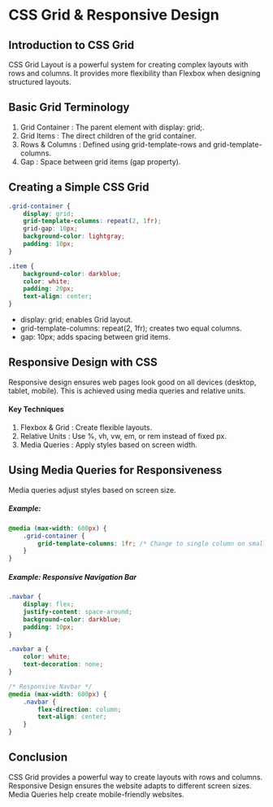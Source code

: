 # CSS Grid & Responsive Design

## Introduction to CSS Grid

CSS Grid Layout is a powerful system for creating complex layouts with rows and columns. It provides more flexibility than Flexbox when designing structured layouts.

## Basic Grid Terminology

1. Grid Container : The parent element with display: grid;.
2. Grid Items : The direct children of the grid container.
3. Rows & Columns : Defined using grid-template-rows and grid-template-columns.
4. Gap : Space between grid items (gap property).

## Creating a Simple CSS Grid

```css
.grid-container {
    display: grid;
    grid-template-columns: repeat(2, 1fr);
    grid-gap: 10px;
    background-color: lightgray;
    padding: 10px;
}

.item {
    background-color: darkblue;
    color: white;
    padding: 20px;
    text-align: center;
}
```

- display: grid; enables Grid layout.
- grid-template-columns: repeat(2, 1fr); creates two equal columns.
- gap: 10px; adds spacing between grid items.

## Responsive Design with CSS

Responsive design ensures web pages look good on all devices (desktop, tablet, mobile). This is achieved using media queries and relative units.

#### Key Techniques

1. Flexbox & Grid : Create flexible layouts.
2. Relative Units : Use %, vh, vw, em, or rem instead of fixed px.
3. Media Queries : Apply styles based on screen width.

## Using Media Queries for Responsiveness

Media queries adjust styles based on screen size.

##### Example:

```css
@media (max-width: 600px) {
    .grid-container {
        grid-template-columns: 1fr; /* Change to single column on small screens */
    }
}
```

##### Example: Responsive Navigation Bar

```css
.navbar {
    display: flex;
    justify-content: space-around;
    background-color: darkblue;
    padding: 10px;
}

.navbar a {
    color: white;
    text-decoration: none;
}

/* Responsive Navbar */
@media (max-width: 600px) {
    .navbar {
        flex-direction: column;
        text-align: center;
    }
}
```

## Conclusion

CSS Grid provides a powerful way to create layouts with rows and columns. Responsive Design ensures the website adapts to different screen sizes. Media Queries help create mobile-friendly websites.